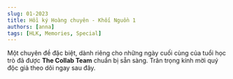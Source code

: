 ```yaml
---
slug: 01-2023
title: Hồi ký Hoàng chuyên - Khối Nguồn 1
authors: [anna]
tags: [HLK, Memories, Special]
---
```


Một chuyên đề đặc biệt, dành riêng cho những ngày cuối cùng của tuổi học trò đã được **The Collab Team**
chuẩn bị sẵn sàng. Trân trọng kính mời quý độc giả theo dõi ngay sau đây.

<!-- truncate -->


<Tabs lazy>
  <TabItem value="one" label="Phần 1" default>
    <FirstPost />
  </TabItem>
  <TabItem value="two" label="Phần 2">
    <SecondPost />
  </TabItem>
</Tabs>

